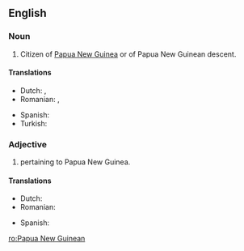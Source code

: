 ==English==

===Noun===
{{en-noun|head=[[Papua]] [[New]] [[Guinean]]}}

# Citizen of [[Papua New Guinea]] or of Papua New Guinean descent.

====Translations====
{{trans-top|citizen of Papua New Guinea or of Papua New Guinean descent}}
* Dutch: {{t|nl|Papoea|m}}, {{t|nl|Papoease|f}}
* Romanian: {{t|ro|papua-neoguineean|m}}, {{t|ro|papua-neoguineeană|f}}
{{trans-mid}}
* Spanish: {{t+|es|papú|m|f}}
* Turkish: {{t+|tr|Papua Yeni Gineli}}
{{trans-bottom}}

===Adjective===
{{en-adj|-}}

# pertaining to Papua New Guinea.

====Translations====
{{trans-top|pertaining to Papua New Guinea}}
* Dutch: {{t|nl|Papoeaas}}
* Romanian: {{t|ro|papua-neoguineean}}
{{trans-mid}}
* Spanish: {{t+|es|papú|m|f}}
{{trans-bottom}}

[[ro:Papua New Guinean]]
